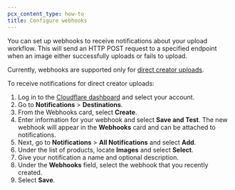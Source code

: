 ```yaml
---
pcx_content_type: how-to
title: Configure webhooks
---
```


You can set up webhooks to receive notifications about your upload workflow. This will send an HTTP POST request to a specified endpoint when an image either successfully uploads or fails to upload.

Currently, webhooks are supported only for [direct creator uploads](/images/upload-images/direct-creator-upload/).

To receive notifications for direct creator uploads:

1. Log in to the [Cloudflare dashboard](https://dash.cloudflare.com/login) and select your account.
2. Go to **Notifications** > **Destinations**.
3. From the Webhooks card, select **Create**.
4. Enter information for your webhook and select **Save and Test**. The new webhook will appear in the **Webhooks** card and can be attached to notifications.
5. Next, go to **Notifications** > **All Notifications** and select **Add**.
6. Under the list of products, locate **Images** and select **Select**.
7. Give your notification a name and optional description.
8. Under the **Webhooks** field, select the webhook that you recently created.
9. Select **Save**.
